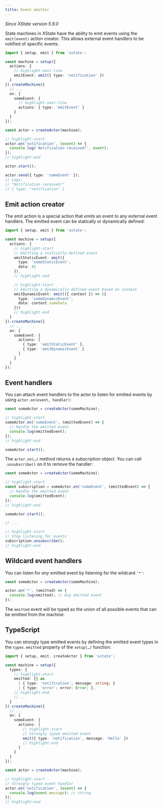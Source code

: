 ```yaml
---
title: Event emitter
---
```


_Since XState version 5.9.0_

State machines in XState have the ability to emit events using the `emit(event)` action creator. This allows external event handlers to be notified of specific events.

```ts
import { setup, emit } from 'xstate';

const machine = setup({
  actions: {
    // highlight-next-line
    emitEvent: emit({ type: 'notification' })
  }
}).createMachine({
  // ...
  on: {
    someEvent: {
      // highlight-next-line
      actions: { type: 'emitEvent' }
    }
  }
});

const actor = createActor(machine);

// highlight-start
actor.on('notification', (event) => {
  console.log('Notification received!', event);
});
// highlight-end

actor.start();

actor.send({ type: 'someEvent' });
// Logs:
// "Notification received!"
// { type: "notification" }
```

## Emit action creator

The emit action is a special action that _emits_ an event to any external event handlers. The emitted event can be statically or dynamically defined:

```ts
import { setup, emit } from 'xstate';

const machine = setup({
  actions: {
    // highlight-start
    // Emitting a statically-defined event
    emitStaticEvent: emit({
      type: 'someStaticEvent',
      data: 42
    }),
    // highlight-end

    // highlight-start
    // Emitting a dynamically-defined event based on context
    emitDynamicEvent: emit(({ context }) => ({
      type: 'someDynamicEvent',
      data: context.someData
    }))
    // highlight-end
  }
}).createMachine({
  // ...
  on: {
    someEvent: {
      actions: [
        { type: 'emitStaticEvent' },
        { type: 'emitDynamicEvent' }
      ]
    }
  }
});
```

## Event handlers

You can attach event handlers to the actor to listen for emitted events by using `actor.on(event, handler)`:

```ts
const someActor = createActor(someMachine);

// highlight-start
someActor.on('someEvent', (emittedEvent) => {
  // Handle the emitted event
  console.log(emittedEvent);
});
// highlight-end

someActor.start();
```

The `actor.on(…)` method returns a subscription object. You can call `.unsubscribe()` on it to remove the handler:

```ts
const someActor = createActor(someMachine);

// highlight-start
const subscription = someActor.on('someEvent', (emittedEvent) => {
  // Handle the emitted event
  console.log(emittedEvent);
});
// highlight-end

someActor.start();

// ...

// highlight-start
// Stop listening for events
subscription.unsubscribe();
// highlight-end
```

## Wildcard event handlers

You can listen for _any_ emitted event by listening for the wildcard `'*'`:

```ts
const someActor = createActor(someMachine);

actor.on('*', (emitted) => {
  console.log(emitted); // Any emitted event
});
```

The `emitted` event will be typed as the union of all possible events that can be emitted from the machine.

## TypeScript

You can strongly type emitted events by defining the emitted event types in the `types.emitted` property of the `setup(…)` function:

```ts
import { setup, emit, createActor } from 'xstate';

const machine = setup({
  types: {
    // highlight-start
    emitted: {} as 
      | { type: 'notification'; message: string; }
      | { type: 'error'; error: Error; },
    // highlight-end
    // ...
  }
}).createMachine({
  // ...
  on: {
    someEvent: {
      actions: [
        // highlight-start
        // Strongly typed emitted event
        emit({ type: 'notification', message: 'Hello' })
        // highlight-end
      ]
    }
  }
});

const actor = createActor(machine);

// highlight-start
// Strongly typed event handler
actor.on('notification', (event) => {
  console.log(event.message); // string
});
// highlight-end
```
